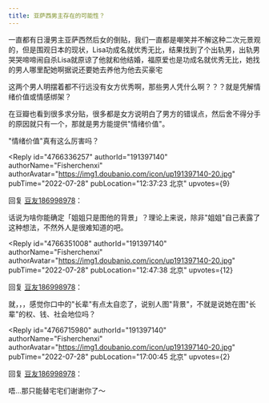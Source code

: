 ```yaml
---
title: 亚萨西男主存在的可能性？
---
```



<Forum groupName="动画番剧" groupUrl="https://www.douban.com/group/596353/" archivedAt="2025-05-16T15:11:59.684Z">
  <Post
    id="271621531"
    title="亚萨西男主存在的可能性？"
    url="https://www.douban.com/group/topic/271621531/?_spm_id=MjU4Njk0OTI0"
    pubTime="2022-08-09"
    highlightUserId="191397140"
  >
一直都有日漫男主亚萨西然后女的倒贴，我们一直都是嘲笑并不解这种二次元景观的，但是围观日本的现状，Lisa功成名就优秀无比，结果找到了个出轨男，出轨男哭哭啼啼闹自杀Lisa就原谅了他就和他结婚，福原爱也是功成名就优秀无比，她找的男人哪里配她啊据说还要她去养他为他去买豪宅

这两个男人明摆着都不行远没有女方优秀啊，那些男人凭什么啊？？？就是凭解情绪价值或情感绑架？

在豆瓣也看到很多求分贴，很多都是女方说明白了男方的错误点，然后舍不得分手的原因就只有一个，那就是男方能提供"情绪价值"。

"情绪价值"真有这么厉害吗？

<Reply
  id="4766336257"
  authorId="191397140"
  authorName="Fisherchenxi"
  authorAvatar="https://img1.doubanio.com/icon/up191397140-20.jpg"
  pubTime="2022-07-28"
  pubLocation="12:37:23 北京"
  upvotes={9}
>
回复 [豆友186998978](https://www.douban.com/people/186998978/)：
> 

话说为啥你能确定「姐姐只是图他的背景」？理论上来说，除非"姐姐"自己表露了这种想法，不然外人是很难知道的吧。
</Reply>

<Reply
  id="4766351008"
  authorId="191397140"
  authorName="Fisherchenxi"
  authorAvatar="https://img1.doubanio.com/icon/up191397140-20.jpg"
  pubTime="2022-07-28"
  pubLocation="12:47:38 北京"
  upvotes={12}
>
回复 [豆友186998978](https://www.douban.com/people/186998978/)：
> 

就，，，感觉你口中的"长辈"有点太自恋了，说别人图"背景"，不就是说她在图"长辈"的权、钱、社会地位吗？
</Reply>

<Reply
  id="4766715980"
  authorId="191397140"
  authorName="Fisherchenxi"
  authorAvatar="https://img1.doubanio.com/icon/up191397140-20.jpg"
  pubTime="2022-07-28"
  pubLocation="17:00:45 北京"
  upvotes={2}
>
回复 [豆友186998978](https://www.douban.com/people/186998978/)：
> 

唔...那只能替宅宅们谢谢你了～
</Reply>
  </Post>
</Forum>
